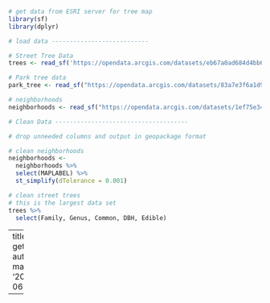 
```r
# get data from ESRI server for tree map
library(sf)
library(dplyr)

# load data ---------------------------

# Street Tree Data
trees <- read_sf('https://opendata.arcgis.com/datasets/eb67a0ad684d4bb6afda51dc065d1664_25.geojson')

# Park tree data
park_tree <- read_sf("https://opendata.arcgis.com/datasets/83a7e3f6a1d94db09f24849ee90f4be2_220.geojson")

# neighborhoods
neighborhoods <- read_sf("https://opendata.arcgis.com/datasets/1ef75e34b8504ab9b14bef0c26cade2c_3.geojson")

# Clean Data -------------------------------------

# drop unneeded columns and output in geopackage format

# clean neighborhoods
neighborhoods <-
  neighborhoods %>% 
  select(MAPLABEL) %>% 
  st_simplify(dTolerance = 0.001)

# clean street trees
# this is the largest data set
trees %>% 
  select(Family, Genus, Common, DBH, Edible)
```



---
title: getData.R
author: max
date: '2020-06-27'

---
